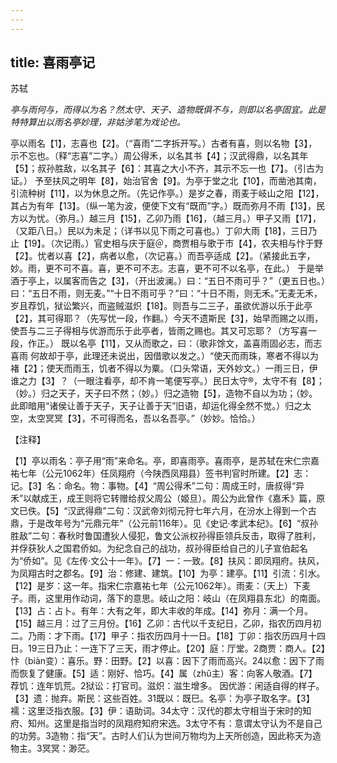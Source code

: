 ```yaml
---
---
---
```

title: 喜雨亭记
---



苏轼

*亭与雨何与，而得以为名？然太守、天子、造物既俱不与，则即以名亭固宜。此是特特算出以雨名亭妙理，非姑涉笔为戏论也。*

亭以雨名【1】，志喜也【2】。（“喜雨”二字拆开写。）古者有喜，则以名物【3】，示不忘也。（释“志喜”二字。）周公得禾，以名其书【4】；汉武得鼎，以名其年【5】；叔孙胜敌，以名其子【6】：其喜之大小不齐，其示不忘一也【7】。（引古为证。）
予至扶风之明年【8】，始治官舍【9】。为亭于堂之北【10】，而凿池其南，引流种树【11】，以为休息之所。（先记作亭。）是岁之春，雨麦于岐山之阳【12】，其占为有年【13】。（纵一笔为波，便使下文有“既而”字。）既而弥月不雨【13】，民方以为忧。（弥月。）越三月【15】，乙卯乃雨【16】，（越三月。）甲子又雨【17】，（又距八日。）民以为未足；（详书以见下雨之可喜也。）丁卯大雨【18】，三日乃止【19】。（次记雨。）官史相与庆于庭＠，商贾相与歌于市【4】，农夫相与忭于野【2】。忧者以喜【2】，病者以愈，（次记喜。）而吾亭适成【2】。（紧接此五字，妙。雨，更不可不喜。喜，更不可不志。志喜，更不可不以名亭，在此。）
于是举酒于亭上，以属客而告之【3】，（开出波澜。）曰：“五日不雨可乎？”（更五日也。）曰：“五日不雨，则无麦。”“十日不雨可乎？”曰：“十日不雨，则无禾。”无麦无禾，岁且荐饥，狱讼繁兴，而盗贼滋炽【18】。则吾与二三子，虽欲优游以乐于此亭【2】，其可得耶？（先写忧一段，作翻。）今天不遗斯民【3】，始早而赐之以雨，使吾与二三子得相与优游而乐于此亭者，皆雨之赐也。其又可忘耶？（方写喜一段，作正。）
既以名亭【11】，又从而歌之，曰：（歌非馀文，盖喜雨固必志，而志喜雨
何故却于亭，此理还未说出，因借歌以发之。）“使天而雨珠，寒者不得以为褚【2】；使天而雨玉，饥者不得以为粟。（口头常语，天外妙文。）一雨三日，伊谁之力【3】？（一眼注看亭，却不肯一笔便写亭。）民日太守®，太守不有【8】；（妙。）归之天子，天子曰不然；（妙。）归之造物【5】，造物不自以为功；（妙。此即暗用“诸侯让善于天子，天子让善于天”旧语，却运化得全然不觉。）归之太空，太空冥冥【3】，不可得而名，吾以名吾亭。”（妙妙。恰恰。）

【注释】

【1】亭以雨名：亭子用“雨”来命名。亭，即喜雨亭。喜雨亭，是苏轼在宋仁宗嘉祐七年（公元1062年）任凤翔府（今陕西凤翔县）签书判官时所建。【2】志：记。【3】名：命名。物：事物。【4】“周公得禾”二句：周成王时，唐叔得“异禾”以献成王，成王则将它转赠给叔父周公（姬旦）。周公为此曾作《嘉禾》篇，原文已佚。【5】“汉武得鼎”二句：汉武帝刘彻元狩七年六月，在汾水上得到一个古鼎，于是改年号为“元鼎元年”（公元前116年）。见《史记·孝武本纪》。【6】“叔孙胜敌”二句：春秋时鲁国遭狄人侵犯，鲁文公派权孙得臣领兵反击，取得了胜利，并俘获狄人之国君侨如。为纪念自己的战功，叔孙得臣给自己的儿子宣伯起名为“侨如”。见《左传·文公十一年》。【7】一：一致。【8】扶风：即凤翔府。扶风，为凤翔古时之郡名。【9】治：修建、建筑。【10】为亭：建亭。【11】引流：引水。
【12】是岁：这一年。指宋仁宗嘉祐七年（公元1062年）。雨麦：（天上）下麦子。雨，这里用作动词，落下的意思。岐山之阳：岐山（在凤翔县东北）的南面。【13】占：占卜。有年：大有之年，即大丰收的年成。【14】弥月：满一个月。【15】越三月：过了三月份。【16】乙卯：古代以千支纪日，乙卯，指农历四月初二。乃雨：才下雨。【17】甲子：指农历四月十一日。【18】丁卯：指农历四月十四日。19三日乃止：一连下了三天，雨才停止。【20】庭：厅堂。2商贾：商人。【2】忭（biàn变）：喜乐。野：田野。【2】以喜：因下了雨而高兴。24以愈：因下了雨而恢复了健康。【5】适：刚好、恰巧。【4】属（zhǔ主）客：向客人敬酒。【7】荐饥：连年饥荒。2狱讼：打官司。滋炽：滋生增多。
因优游：闲适自得的样子。【3】遗：抛弃。斯民：这些百姓。31既以：既巳。名亭：为亭子取名字。【3】襦：这里泛指衣服。【3】伊：语助词。34太守：汉代的郡太守相当于宋时的知府、知州。这里是指当时的凤翔府知府宋选。3太守不有：意谓太守认为不是自己的功劳。3造物：指“天”。古时人们认为世间万物均为上天所创造，因此称天为造物主。3冥冥：渺茫。